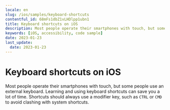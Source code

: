 ```yaml
---
locale: en
slug: /ios/samples/keyboard-shortcuts
contentful_id: 68mFs1dbZ1vLHDlpp1ubn1
title: Keyboard shortcuts on iOS
description: Most people operate their smartphones with touch, but some people use an external keyboard.
keywords: [iOS, accessibility, code sample]
date: 2023-01-23
last_update:
  date: 2023-01-23
---
```


# Keyboard shortcuts on iOS

Most people operate their smartphones with touch, but some people use an external keyboard. Learning and using keyboard shortcuts can save you a lot of time. Shortcuts should always use a modifier key, such as `CTRL` or `CMD` to avoid clashing with system shortcuts.

<CodeSample id="keyboard-shortcuts" framework="ios" locale="en"/>
